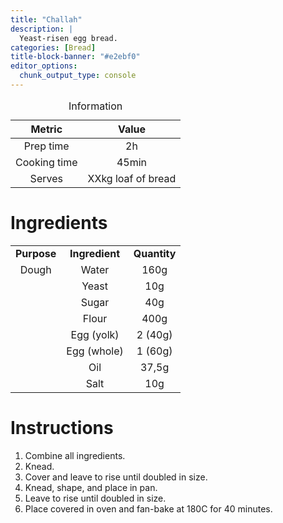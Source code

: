 ```yaml
---
title: "Challah"
description: |
  Yeast-risen egg bread.
categories: [Bread]
title-block-banner: "#e2ebf0"
editor_options: 
  chunk_output_type: console
---
```


|    Metric    |       Value        |
|:------------:|:------------------:|
|  Prep time   |         2h         |
| Cooking time |       45min        |
|    Serves    | XXkg loaf of bread |

: Information

# Ingredients

|             |                |              |
|:-----------:|:--------------:|:------------:|
| **Purpose** | **Ingredient** | **Quantity** |
|    Dough    |     Water      |     160g     |
|             |     Yeast      |     10g      |
|             |     Sugar      |     40g      |
|             |     Flour      |     400g     |
|             |   Egg (yolk)   |   2 (40g)    |
|             |  Egg (whole)   |   1 (60g)    |
|             |      Oil       |    37,5g     |
|             |      Salt      |     10g      |

# Instructions

1.  Combine all ingredients.
2.  Knead.
3.  Cover and leave to rise until doubled in size.
4.  Knead, shape, and place in pan.
5.  Leave to rise until doubled in size.
6.  Place covered in oven and fan-bake at 180C for 40 minutes.
